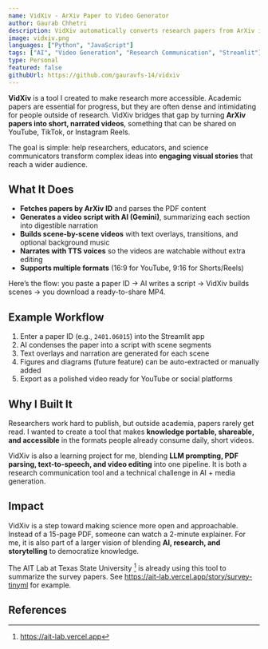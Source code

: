 ```yaml
---
name: VidXiv - ArXiv Paper to Video Generator
author: Gaurab Chhetri
description: VidXiv automatically converts research papers from ArXiv into engaging narrated videos with scene-by-scene breakdowns, AI-generated scripts, and export-ready MP4s for YouTube or Shorts.
image: vidxiv.png
languages: ["Python", "JavaScript"]
tags: ["AI", "Video Generation", "Research Communication", "Streamlit"]
type: Personal
featured: false
githubUrl: https://github.com/gauravfs-14/vidxiv
---
```


**VidXiv** is a tool I created to make research more accessible. Academic papers are essential for progress, but they are often dense and intimidating for people outside of research. VidXiv bridges that gap by turning **ArXiv papers into short, narrated videos**, something that can be shared on YouTube, TikTok, or Instagram Reels.  

The goal is simple: help researchers, educators, and science communicators transform complex ideas into **engaging visual stories** that reach a wider audience.

## What It Does

- **Fetches papers by ArXiv ID** and parses the PDF content  
- **Generates a video script with AI (Gemini)**, summarizing each section into digestible narration  
- **Builds scene-by-scene videos** with text overlays, transitions, and optional background music  
- **Narrates with TTS voices** so the videos are watchable without extra editing  
- **Supports multiple formats** (16:9 for YouTube, 9:16 for Shorts/Reels)  

Here’s the flow: you paste a paper ID → AI writes a script → VidXiv builds scenes → you download a ready-to-share MP4.

## Example Workflow

1. Enter a paper ID (e.g., `2401.06015`) into the Streamlit app  
2. AI condenses the paper into a script with scene segments  
3. Text overlays and narration are generated for each scene  
4. Figures and diagrams (future feature) can be auto-extracted or manually added  
5. Export as a polished video ready for YouTube or social platforms  

## Why I Built It

Researchers work hard to publish, but outside academia, papers rarely get read. I wanted to create a tool that makes **knowledge portable, shareable, and accessible** in the formats people already consume daily, short videos.  

VidXiv is also a learning project for me, blending **LLM prompting, PDF parsing, text-to-speech, and video editing** into one pipeline. It is both a research communication tool and a technical challenge in AI + media generation.

## Impact

VidXiv is a step toward making science more open and approachable. Instead of a 15-page PDF, someone can watch a 2-minute explainer. For me, it is also part of a larger vision of blending **AI, research, and storytelling** to democratize knowledge.  

The AIT Lab at Texas State University [^1] is already using this tool to summarize the survey papers. See https://ait-lab.vercel.app/story/survey-tinyml for example.

## References 
[^1]: https://ait-lab.vercel.app